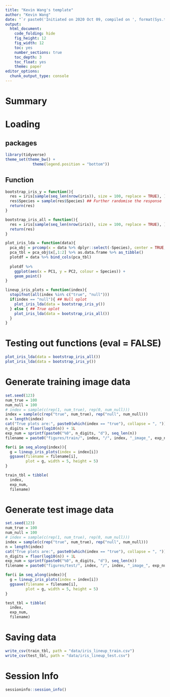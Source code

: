 ```yaml
---
title: "Kevin Wang's template"
author: "Kevin Wang"
date: "`r paste0('Initiated on 2020 Oct 09, compiled on ', format(Sys.time(), '%Y %b %d'))`"
output:
  html_document:
    code_folding: hide
    fig_height: 12
    fig_width: 12
    toc: yes
    number_sections: true
    toc_depth: 3
    toc_float: yes
    theme: paper
editor_options: 
  chunk_output_type: console
---
```


# Summary

# Loading 

## packages
```r
library(tidyverse)
theme_set(theme_bw() +
            theme(legend.position = "bottom"))
```

## Function
```r
bootstrap_iris_y = function(){
  res = iris[sample(seq_len(nrow(iris)), size = 100, replace = TRUE), ] ## Subset 100 rows with replacement
  res$Species = sample(res$Species) ## Further randomise the response
  return(res)
}

bootstrap_iris_all = function(){
  res = iris[sample(seq_len(nrow(iris)), size = 100, replace = TRUE), ] ## Subset 100 rows with replacement
  return(res)
}

plot_iris_lda = function(data){
  pca_obj = prcomp(x = data %>% dplyr::select(-Species), center = TRUE, scale. = TRUE)
  pca_tbl = pca_obj$x[,1:2] %>% as.data.frame %>% as_tibble()
  plotdf = data %>% bind_cols(pca_tbl)
  
  plotdf %>% 
    ggplot(aes(x = PC1, y = PC2, colour = Species)) +
    geom_point()
}

lineup_iris_plots = function(index){
  stopifnot(all(index %in% c("true", "null")))
  if(index == "null"){ ## Null oplot
    plot_iris_lda(data = bootstrap_iris_y())
  } else { ## True oplot
    plot_iris_lda(data = bootstrap_iris_all())
  }
}
```

# Testing out functions (eval = FALSE)
```r
plot_iris_lda(data = bootstrap_iris_all())
plot_iris_lda(data = bootstrap_iris_y())
```

# Generate training image data
```r
set.seed(123)
num_true = 100
num_null = 100
# index = sample(c(rep(1, num_true), rep(0, num_null)))
index = sample(c(rep("true", num_true), rep("null", num_null)))
n = length(index)
cat("True plots are:", paste0(which(index == "true"), collapse = ", "))
n_digits = floor(log10(n)) + 1L
exp_num = sprintf(paste0("%0", n_digits, "d"), seq_len(n))
filename = paste0("figures/train/", index, "/", index, "_image_", exp_num, ".png")

for(i in seq_along(index)){
  g = lineup_iris_plots(index = index[i])
  ggsave(filename = filename[i],
         plot = g, width = 5, height = 5)
}

train_tbl = tibble(
  index,
  exp_num,
  filename)
```


# Generate test image data
```r
set.seed(123)
num_true = 100
num_null = 100
# index = sample(c(rep(1, num_true), rep(0, num_null)))
index = sample(c(rep("true", num_true), rep("null", num_null)))
n = length(index)
cat("True plots are:", paste0(which(index == "true"), collapse = ", "))
n_digits = floor(log10(n)) + 1L
exp_num = sprintf(paste0("%0", n_digits, "d"), seq_len(n))
filename = paste0("figures/test/", index, "/", index, "_image_", exp_num, ".png")

for(i in seq_along(index)){
  g = lineup_iris_plots(index = index[i])
  ggsave(filename = filename[i],
         plot = g, width = 5, height = 5)
}

test_tbl = tibble(
  index,
  exp_num,
  filename)
```

# Saving data
```r
write_csv(train_tbl, path = "data/iris_lineup_train.csv")
write_csv(test_tbl, path = "data/iris_lineup_test.csv")
```


# Session Info
```r
sessioninfo::session_info()
```

